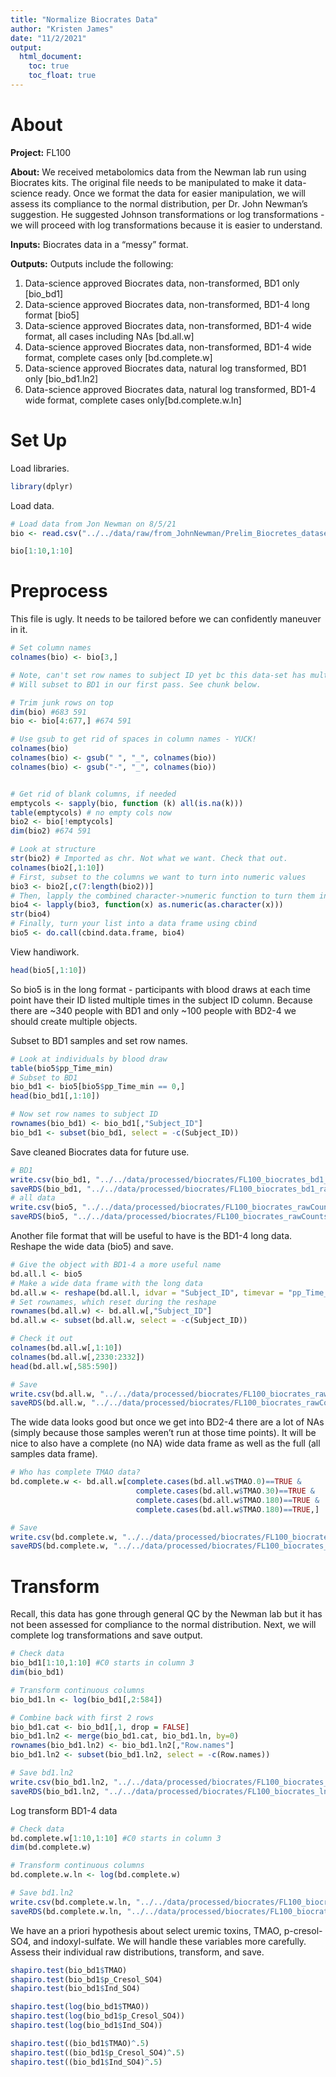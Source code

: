 ```yaml
---
title: "Normalize Biocrates Data"
author: "Kristen James"
date: "11/2/2021"
output:
  html_document:
    toc: true
    toc_float: true
---
```


# About

**Project:** FL100

**About:** We received metabolomics data from the Newman lab run using Biocrates kits. The original file needs to be manipulated to make it data-science ready. Once we format the data for easier manipulation, we will assess its compliance to the normal distribution, per Dr. John Newman's suggestion. He suggested Johnson transformations or log transformations - we will proceed with log transformations because it is easier to understand.

**Inputs:** Biocrates data in a "messy" format.

**Outputs:** Outputs include the following:

1) Data-science approved Biocrates data, non-transformed, BD1 only [bio_bd1]
2) Data-science approved Biocrates data, non-transformed, BD1-4 long format [bio5]
3) Data-science approved Biocrates data, non-transformed, BD1-4 wide format, all cases including NAs [bd.all.w]
4) Data-science approved Biocrates data, non-transformed, BD1-4 wide format, complete cases only [bd.complete.w]
5) Data-science approved Biocrates data, natural log transformed, BD1 only [bio_bd1.ln2]
6) Data-science approved Biocrates data, natural log transformed, BD1-4 wide format, complete cases only[bd.complete.w.ln]

# Set Up

Load libraries.

```r
library(dplyr)
```

Load data.

```r
# Load data from Jon Newman on 8/5/21
bio <- read.csv("../../data/raw/from_JohnNewman/Prelim_Biocretes_dataset_v3_corrected_PPTime.csv", na.strings=c(""," ","NA"))

bio[1:10,1:10]
```
# Preprocess

This file is ugly. It needs to be tailored before we can confidently maneuver in it. 

```r
# Set column names
colnames(bio) <- bio[3,]

# Note, can't set row names to subject ID yet bc this data-set has multiple blood draws/person so IDs are not unique. 
# Will subset to BD1 in our first pass. See chunk below.

# Trim junk rows on top
dim(bio) #683 591
bio <- bio[4:677,] #674 591

# Use gsub to get rid of spaces in column names - YUCK!
colnames(bio)
colnames(bio) <- gsub(" ", "_", colnames(bio))
colnames(bio) <- gsub("-", "_", colnames(bio))


# Get rid of blank columns, if needed
emptycols <- sapply(bio, function (k) all(is.na(k)))
table(emptycols) # no empty cols now
bio2 <- bio[!emptycols]
dim(bio2) #674 591

# Look at structure
str(bio2) # Imported as chr. Not what we want. Check that out.
colnames(bio2[,1:10])
# First, subset to the columns we want to turn into numeric values
bio3 <- bio2[,c(7:length(bio2))]
# Then, lapply the combined character->numeric function to turn them into numbers
bio4 <- lapply(bio3, function(x) as.numeric(as.character(x)))
str(bio4)
# Finally, turn your list into a data frame using cbind
bio5 <- do.call(cbind.data.frame, bio4)

```

View handiwork. 
```r
head(bio5[,1:10])
```

So bio5 is in the long format - participants with blood draws at each time point have their ID listed multiple times in the subject ID column. Because there are ~340 people with BD1 and only ~100 people with BD2-4 we should create multiple objects. 

Subset to BD1 samples and set row names.

```r
# Look at individuals by blood draw
table(bio5$pp_Time_min)
# Subset to BD1
bio_bd1 <- bio5[bio5$pp_Time_min == 0,]
head(bio_bd1[,1:10])

# Now set row names to subject ID
rownames(bio_bd1) <- bio_bd1[,"Subject_ID"]
bio_bd1 <- subset(bio_bd1, select = -c(Subject_ID))
```

Save cleaned Biocrates data for future use.

```r
# BD1
write.csv(bio_bd1, "../../data/processed/biocrates/FL100_biocrates_bd1_rawCounts_211102.csv")
saveRDS(bio_bd1, "../../data/processed/biocrates/FL100_biocrates_bd1_rawCounts_211102.rds")
# all data
write.csv(bio5, "../../data/processed/biocrates/FL100_biocrates_rawCounts_211102.csv")
saveRDS(bio5, "../../data/processed/biocrates/FL100_biocrates_rawCounts_211102.rds")
```

Another file format that will be useful to have is the BD1-4 long data. Reshape the wide data (bio5) and save. 

```r
# Give the object with BD1-4 a more useful name
bd.all.l <- bio5
# Make a wide data frame with the long data
bd.all.w <- reshape(bd.all.l, idvar = "Subject_ID", timevar = "pp_Time_min", direction = "wide")
# Set rownames, which reset during the reshape
rownames(bd.all.w) <- bd.all.w[,"Subject_ID"]
bd.all.w <- subset(bd.all.w, select = -c(Subject_ID))

# Check it out
colnames(bd.all.w[,1:10])
colnames(bd.all.w[,2330:2332])
head(bd.all.w[,585:590])

# Save
write.csv(bd.all.w, "../../data/processed/biocrates/FL100_biocrates_rawCounts_BD1-4_211103.csv")
saveRDS(bd.all.w, "../../data/processed/biocrates/FL100_biocrates_rawCounts_BD1-4_211103.rds")
```

The wide data looks good but once we get into BD2-4 there are a lot of NAs (simply because those samples weren't run at those time points). It will be nice to also have a complete (no NA) wide data frame as well as the full (all samples data frame). 

```r
# Who has complete TMAO data? 
bd.complete.w <- bd.all.w[complete.cases(bd.all.w$TMAO.0)==TRUE &
                            complete.cases(bd.all.w$TMAO.30)==TRUE &
                            complete.cases(bd.all.w$TMAO.180)==TRUE &
                            complete.cases(bd.all.w$TMAO.180)==TRUE,]

# Save
write.csv(bd.complete.w, "../../data/processed/biocrates/FL100_biocrates_rawCounts_BD1-4CompleteCases_211103.csv")
saveRDS(bd.complete.w, "../../data/processed/biocrates/FL100_biocrates_rawCounts_BD1-4CompleteCases_211103.rds")
```

# Transform

Recall, this data has gone through general QC by the Newman lab but it has not been assessed for compliance to the normal distribution. Next, we will complete log transformations and save output.

```r
# Check data
bio_bd1[1:10,1:10] #C0 starts in column 3
dim(bio_bd1)

# Transform continuous columns
bio_bd1.ln <- log(bio_bd1[,2:584])

# Combine back with first 2 rows
bio_bd1.cat <- bio_bd1[,1, drop = FALSE]
bio_bd1.ln2 <- merge(bio_bd1.cat, bio_bd1.ln, by=0)
rownames(bio_bd1.ln2) <- bio_bd1.ln2[,"Row.names"] 
bio_bd1.ln2 <- subset(bio_bd1.ln2, select = -c(Row.names))

# Save bd1.ln2
write.csv(bio_bd1.ln2, "../../data/processed/biocrates/FL100_biocrates_lnTransformed_BD1_211103.csv")
saveRDS(bio_bd1.ln2, "../../data/processed/biocrates/FL100_biocrates_lnTransformed_BD1_211103.rds")
```

Log transform BD1-4 data

```r
# Check data
bd.complete.w[1:10,1:10] #C0 starts in column 3
dim(bd.complete.w)

# Transform continuous columns
bd.complete.w.ln <- log(bd.complete.w)

# Save bd1.ln2
write.csv(bd.complete.w.ln, "../../data/processed/biocrates/FL100_biocrates_lnTransformed_BD1-4_CompleteCases_211103.csv")
saveRDS(bd.complete.w.ln, "../../data/processed/biocrates/FL100_biocrates_lnTransformed_BD1-4_CompleteCases_211103.rds")
```


We have an a priori hypothesis about select uremic toxins, TMAO, p-cresol-SO4, and indoxyl-sulfate. We will handle these variables more carefully. Assess their individual raw distributions, transform, and save.

```r
shapiro.test(bio_bd1$TMAO)
shapiro.test(bio_bd1$p_Cresol_SO4)
shapiro.test(bio_bd1$Ind_SO4)

shapiro.test(log(bio_bd1$TMAO))
shapiro.test(log(bio_bd1$p_Cresol_SO4))
shapiro.test(log(bio_bd1$Ind_SO4))

shapiro.test((bio_bd1$TMAO)^.5)
shapiro.test((bio_bd1$p_Cresol_SO4)^.5)
shapiro.test((bio_bd1$Ind_SO4)^.5)
```




